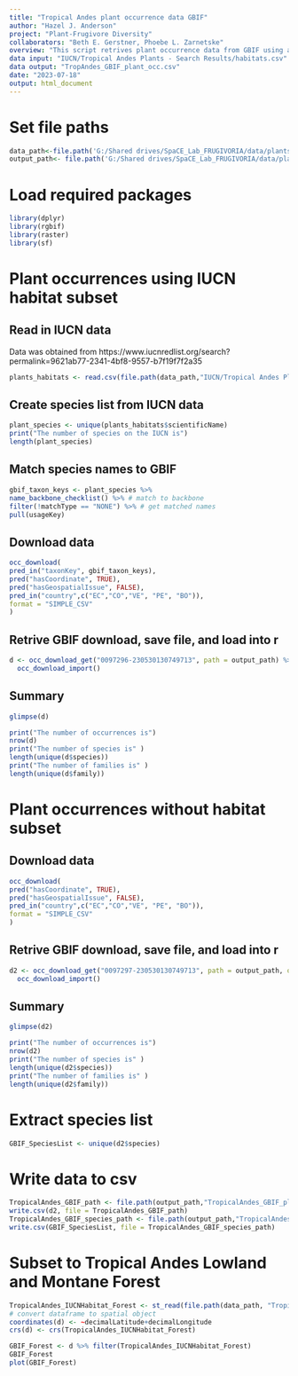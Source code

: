 ```yaml
---
title: "Tropical Andes plant occurrence data GBIF"
author: "Hazel J. Anderson"
project: "Plant-Frugivore Diversity"
collaborators: "Beth E. Gerstner, Phoebe L. Zarnetske"
overview: "This script retrives plant occurrence data from GBIF using a subset of species with IUCN habitat designations ‘Forest-Subtropical/Tropical Moist Montane’ and/or ‘Forest-Subtropical/Tropical Moist Lowland’. Data is also retrived without the subset for species in the countries that make up the Tropical Andes to be spatially subset later, as not many plant species are assessed on the IUCN RedList. "
data input: "IUCN/Tropical Andes Plants - Search Results/habitats.csv"
data output: "TropAndes_GBIF_plant_occ.csv"
date: "2023-07-18"
output: html_document
---
```


# Set file paths
```r
data_path<-file.path('G:/Shared drives/SpaCE_Lab_FRUGIVORIA/data/plants/L0')
output_path<- file.path('G:/Shared drives/SpaCE_Lab_FRUGIVORIA/data/plants/L0')
```

# Load required packages
```r
library(dplyr)
library(rgbif)
library(raster)
library(sf)
```

# Plant occurrences using IUCN habitat subset
## Read in IUCN data
Data was obtained from https://www.iucnredlist.org/search?permalink=9621ab77-2341-4bf8-9557-b7f19f7f2a35
```r
plants_habitats <- read.csv(file.path(data_path,"IUCN/Tropical Andes Plants - Search Results/habitats.csv"))
```

## Create species list from IUCN data
```r
plant_species <- unique(plants_habitats$scientificName)
print("The number of species on the IUCN is")
length(plant_species)
```

## Match species names to GBIF
```r
gbif_taxon_keys <- plant_species %>% 
name_backbone_checklist() %>% # match to backbone 
filter(!matchType == "NONE") %>% # get matched names
pull(usageKey) 
```

## Download data
```r
occ_download(
pred_in("taxonKey", gbif_taxon_keys),
pred("hasCoordinate", TRUE),
pred("hasGeospatialIssue", FALSE),
pred_in("country",c("EC","CO","VE", "PE", "BO")),
format = "SIMPLE_CSV"
)
```

## Retrive GBIF download, save file, and load into r
```r
d <- occ_download_get("0097296-230530130749713", path = output_path) %>%
  occ_download_import()
```

## Summary 
```r
glimpse(d)
```

```r
print("The number of occurrences is")
nrow(d)
print("The number of species is" )
length(unique(d$species))
print("The number of families is" )
length(unique(d$family))
```


# Plant occurrences without habitat subset

## Download data
```r
occ_download(
pred("hasCoordinate", TRUE),
pred("hasGeospatialIssue", FALSE),
pred_in("country",c("EC","CO","VE", "PE", "BO")),
format = "SIMPLE_CSV"
)
```

## Retrive GBIF download, save file, and load into r
```r
d2 <- occ_download_get("0097297-230530130749713", path = output_path, overwrite = TRUE) %>%
  occ_download_import()
```

## Summary 
```r
glimpse(d2)
```

```r
print("The number of occurrences is")
nrow(d2)
print("The number of species is" )
length(unique(d2$species))
print("The number of families is" )
length(unique(d2$family))
```

# Extract species list
```r
GBIF_SpeciesList <- unique(d2$species)
```


# Write data to csv
```r
TropicalAndes_GBIF_path <- file.path(output_path,"TropicalAndes_GBIF_plant_occ.csv") 
write.csv(d2, file = TropicalAndes_GBIF_path)
TropicalAndes_GBIF_species_path <- file.path(output_path,"TropicalAndes_GBIF_plant_species.csv") 
write.csv(GBIF_SpeciesList, file = TropicalAndes_GBIF_species_path)
```

# Subset to Tropical Andes Lowland and Montane Forest
```r
TropicalAndes_IUCNHabitat_Forest <- st_read(file.path(data_path, "TropicalAndes_IUCNHabitat_Forest.shp"))
# convert dataframe to spatial object
coordinates(d) <- ~decimalLatitude+decimalLongitude
crs(d) <- crs(TropicalAndes_IUCNHabitat_Forest)
```

```r
GBIF_Forest <- d %>% filter(TropicalAndes_IUCNHabitat_Forest)
GBIF_Forest
plot(GBIF_Forest)
```

